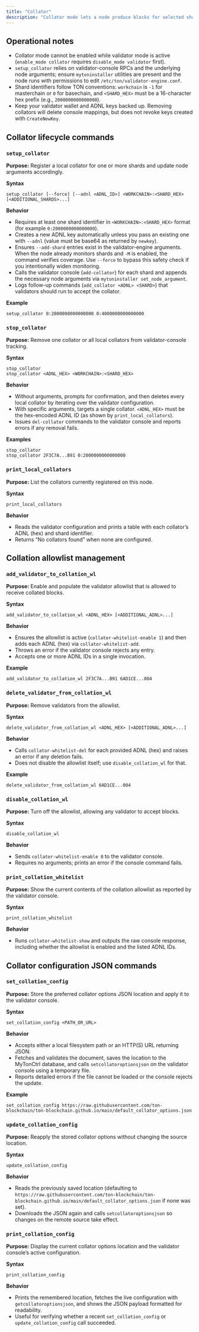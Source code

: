```yaml
---
title: "Collator"
description: "Collator mode lets a node produce blocks for selected shardchains without running the full validator stack. The commands below help you configure local collators, adjust the validator allowlist, and manage collator-specific configuration JSON."
---
```


## Operational notes

- Collator mode cannot be enabled while validator mode is active (`enable_mode collator` requires `disable_mode validator` first).
- `setup_collator` relies on validator-console RPCs and the underlying node arguments; ensure `mytoninstaller` utilities are present and the node runs with permissions to edit `/etc/ton/validator-engine.conf`.
- Shard identifiers follow TON conventions: `workchain` is `-1` for masterchain or `0` for basechain, and `<SHARD_HEX>` must be a 16-character hex prefix (e.g., `2000000000000000`).
- Keep your validator wallet and ADNL keys backed up. Removing collators will delete console mappings, but does not revoke keys created with `CreateNewKey`.

## Collator lifecycle commands

### `setup_collator`

**Purpose:** Register a local collator for one or more shards and update node arguments accordingly.

**Syntax**

```mytonctrl
setup_collator [--force] [--adnl <ADNL_ID>] <WORKCHAIN>:<SHARD_HEX> [<ADDITIONAL_SHARDS>...]
```

**Behavior**

- Requires at least one shard identifier in `<WORKCHAIN>:<SHARD_HEX>` format (for example `0:2000000000000000`).
- Creates a new ADNL key automatically unless you pass an existing one with `--adnl` (value must be base64 as returned by `newkey`).
- Ensures `--add-shard` entries exist in the validator-engine arguments. When the node already monitors shards and `-M` is enabled, the command verifies coverage. Use `--force` to bypass this safety check if you intentionally widen monitoring.
- Calls the validator console (`add-collator`) for each shard and appends the necessary node arguments via `mytoninstaller set_node_argument`.
- Logs follow-up commands (`add_collator <ADNL> <SHARD>`) that validators should run to accept the collator.

**Example**

```mytonctrl
setup_collator 0:2000000000000000 0:4000000000000000
```

### `stop_collator`

**Purpose:** Remove one collator or all local collators from validator-console tracking.

**Syntax**

```mytonctrl
stop_collator
stop_collator <ADNL_HEX> <WORKCHAIN>:<SHARD_HEX>
```

**Behavior**

- Without arguments, prompts for confirmation, and then deletes every local collator by iterating over the validator configuration.
- With specific arguments, targets a single collator. `<ADNL_HEX>` must be the hex-encoded ADNL ID (as shown by `print_local_collators`).
- Issues `del-collator` commands to the validator console and reports errors if any removal fails.

**Examples**

```mytonctrl
stop_collator
stop_collator 2F3C7A...B91 0:2000000000000000
```

### `print_local_collators`

**Purpose:** List the collators currently registered on this node.

**Syntax**

```mytonctrl
print_local_collators
```

**Behavior**

- Reads the validator configuration and prints a table with each collator’s ADNL (hex) and shard identifier.
- Returns “No collators found” when none are configured.

## Collation allowlist management

### `add_validator_to_collation_wl`

**Purpose:** Enable and populate the validator allowlist that is allowed to receive collated blocks.

**Syntax**

```mytonctrl
add_validator_to_collation_wl <ADNL_HEX> [<ADDITIONAL_ADNL>...]
```

**Behavior**

- Ensures the allowlist is active (`collator-whitelist-enable 1`) and then adds each ADNL (hex) via `collator-whitelist-add`.
- Throws an error if the validator console rejects any entry.
- Accepts one or more ADNL IDs in a single invocation.

**Example**

```mytonctrl
add_validator_to_collation_wl 2F3C7A...B91 6AD1CE...004
```

### `delete_validator_from_collation_wl`

**Purpose:** Remove validators from the allowlist.

**Syntax**

```mytonctrl
delete_validator_from_collation_wl <ADNL_HEX> [<ADDITIONAL_ADNL>...]
```

**Behavior**

- Calls `collator-whitelist-del` for each provided ADNL (hex) and raises an error if any deletion fails.
- Does not disable the allowlist itself; use `disable_collation_wl` for that.

**Example**

```mytonctrl
delete_validator_from_collation_wl 6AD1CE...004
```

### `disable_collation_wl`

**Purpose:** Turn off the allowlist, allowing any validator to accept blocks.

**Syntax**

```mytonctrl
disable_collation_wl
```

**Behavior**

- Sends `collator-whitelist-enable 0` to the validator console.
- Requires no arguments; prints an error if the console command fails.

### `print_collation_whitelist`

**Purpose:** Show the current contents of the collation allowlist as reported by the validator console.

**Syntax**

```mytonctrl
print_collation_whitelist
```

**Behavior**

- Runs `collator-whitelist-show` and outputs the raw console response, including whether the allowlist is enabled and the listed ADNL IDs.

## Collator configuration JSON commands

### `set_collation_config`

**Purpose:** Store the preferred collator options JSON location and apply it to the validator console.

**Syntax**

```mytonctrl
set_collation_config <PATH_OR_URL>
```

**Behavior**

- Accepts either a local filesystem path or an HTTP(S) URL returning JSON.
- Fetches and validates the document, saves the location to the MyTonCtrl database, and calls `setcollatoroptionsjson` on the validator console using a temporary file.
- Reports detailed errors if the file cannot be loaded or the console rejects the update.

**Example**

```mytonctrl
set_collation_config https://raw.githubusercontent.com/ton-blockchain/ton-blockchain.github.io/main/default_collator_options.json
```

### `update_collation_config`

**Purpose:** Reapply the stored collator options without changing the source location.

**Syntax**

```mytonctrl
update_collation_config
```

**Behavior**

- Reads the previously saved location (defaulting to `https://raw.githubusercontent.com/ton-blockchain/ton-blockchain.github.io/main/default_collator_options.json` if none was set).
- Downloads the JSON again and calls `setcollatoroptionsjson` so changes on the remote source take effect.

### `print_collation_config`

**Purpose:** Display the current collator options location and the validator console’s active configuration.

**Syntax**

```mytonctrl
print_collation_config
```

**Behavior**

- Prints the remembered location, fetches the live configuration with `getcollatoroptionsjson`, and shows the JSON payload formatted for readability.
- Useful for verifying whether a recent `set_collation_config` or `update_collation_config` call succeeded.

